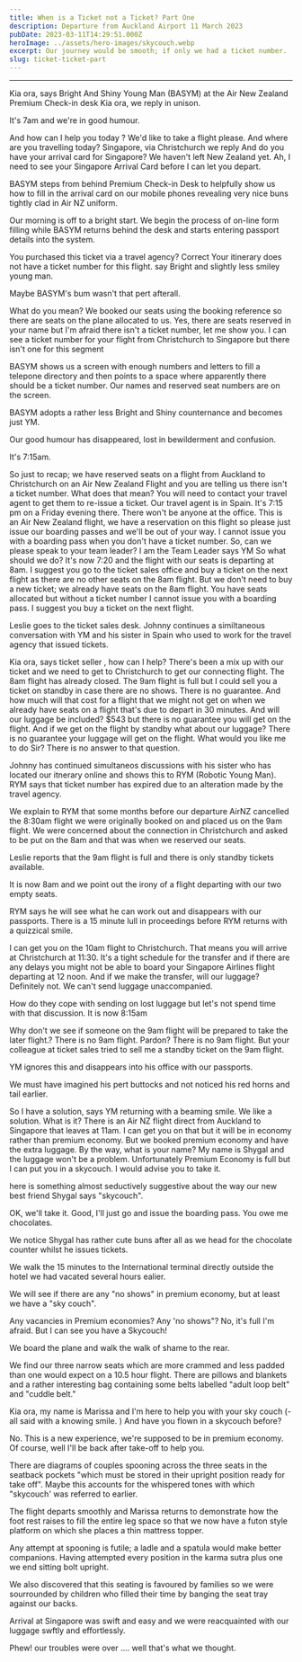 ```yaml
---
title: When is a Ticket not a Ticket? Part One
description: Departure from Auckland Airport 11 March 2023
pubDate: 2023-03-11T14:29:51.000Z
heroImage: ../assets/hero-images/skycouch.webp
excerpt: Our journey would be smooth; if only we had a ticket number.
slug: ticket-ticket-part
---
```


***


<Chat>Kia ora, says Bright And Shiny Young Man (BASYM) at the Air New Zealand Premium Check-in desk</Chat>
<Chat>Kia ora, we reply in unison.</Chat>

It's 7am and we're in good humour.

<Chat>And how can I help you today ?</Chat>
<Chat>We'd like to take a flight please.</Chat>
<Chat>And where are you travelling today?</Chat>
<Chat>Singapore, via Christchurch we reply</Chat>
<Chat>And do you have your arrival card for Singapore?</Chat>
<Chat>We haven't left New Zealand yet.</Chat>
<Chat>Ah, I need to see your Singapore Arrival Card before I can let you depart.</Chat>

BASYM steps from behind Premium Check-in Desk to helpfully show us how to fill in the arrival card on our mobile phones revealing very nice buns tightly clad in Air NZ uniform.

Our morning is off to a bright start. We begin the process of on-line form filling while BASYM returns behind the desk and starts entering passport details into the system.

<Chat>You purchased this ticket via a travel agency?</Chat>
<Chat>Correct</Chat>
<Chat>Your itinerary does not have a ticket number for this flight. say Bright and slightly less smiley young man.</Chat>

Maybe BASYM's bum wasn't that pert afterall.

<Chat>What do you mean? We booked our seats using the booking reference so there are seats on the plane allocated to us.</Chat>
<Chat>Yes, there are seats reserved in your name but I'm afraid there isn't a ticket number, let me show you. I can see a ticket number for your flight from Christchurch to Singapore but there isn't one for this segment</Chat>

BASYM shows us a screen with enough numbers and letters to fill a telepone directory and then points to a space where apparently there should be a ticket number. Our names and reserved seat numbers are on the screen.

BASYM adopts a rather less Bright and Shiny counternance and becomes just YM.

Our good humour has disappeared, lost in bewilderment and confusion.

It's 7:15am.

<Chat>So just to recap; we have reserved seats on a flight from Auckland to Christchurch on an Air New Zealand Flight and you are telling us there isn't a ticket number. What does that mean?</Chat>
<Chat>You will need to contact your travel agent to get them to re-issue a ticket.</Chat>
<Chat>Our travel agent is in Spain. It's 7:15 pm on a Friday evening there. There won't be anyone at the office. This is an Air New Zealand flight, we have a reservation on this flight so please just issue our boarding passes and we'll be out of your way.</Chat>
<Chat>I cannot issue you with a boarding pass when you don't have a ticket number.</Chat>
<Chat>So, can we please speak to your team leader?</Chat>
<Chat>I am the Team Leader says YM</Chat>
<Chat>So what should we do? It's now 7:20 and the flight with our seats is departing at 8am.</Chat>
<Chat>I suggest you go to the ticket sales office and buy a ticket on the next flight as there are no other seats on the 8am flight.</Chat>
<Chat>But we don't need to buy a new ticket; we already have seats on the 8am flight.</Chat>
<Chat>You have seats allocated but without a ticket number I cannot issue you with a boarding pass. I suggest you buy a ticket on the next flight.</Chat>

Leslie goes to the ticket sales desk. Johnny continues a similtaneous conversation with YM and his sister in Spain who used to work for the travel agency that issued tickets.

<Chat>Kia ora, says ticket seller , how can I help?</Chat>
<Chat>There's been a mix up with our ticket and we need to get to Christchurch to get our connecting flight.</Chat>
<Chat>The 8am flight has already closed. The 9am flight is full but I could sell you a ticket on standby in case there are no shows. There is no guarantee.</Chat>
<Chat> And how much will that cost for a flight that we might not get on when we already have seats on a flight that's due to depart in 30 minutes. And will our luggage be included?</Chat>
<Chat>$543 but there is no guarantee you will get on the flight.</Chat>
<Chat>And if we get on the flight by standby what about our luggage?</Chat>
<Chat>There is no guarantee your luggage will get on the flight. What would you like me to do Sir?</Chat>
<Chat>There is no answer to that question.</Chat>

Johnny has continued simultaneos discussions with his sister who has located our itnerary online and shows this to RYM (Robotic Young Man). RYM says that ticket number has expired due to an alteration made by the travel agency.

We explain to RYM that some months before our departure AirNZ cancelled the 8:30am flight we were originally booked on and placed us on the 9am flight. We were concerned about the connection in Christchurch and asked to be put on the 8am and that was when we reserved our seats.

Leslie reports that the 9am flight is full and there is only standby tickets available.

It is now 8am and we point out the irony of a flight departing with our two empty seats.

RYM says he will see what he can work out and disappears with our passports. There is a 15 minute lull in proceedings before RYM returns with a quizzical smile.

<Chat>I can get you on the 10am flight to Christchurch. That means you will arrive at Christchurch at 11:30. It's a tight schedule for the transfer and if there are any delays you might not be able to board your Singapore Airlines flight departing at 12 noon.</Chat>
<Chat>And if we make the transfer, will our luggage?</Chat>
<Chat>Definitely not.</Chat>
<Chat>We can't send luggage unaccompanied.</Chat>

How do they cope with sending on lost luggage but let's not spend time with that discussion. It is now 8:15am


<Chat>Why don't we see if someone on the 9am flight will be prepared to take the later flight.?</Chat>
<Chat>There is no 9am flight.</Chat>
<Chat>Pardon?</Chat>
<Chat>There is no 9am flight.</Chat>
<Chat> But your colleague at ticket sales tried to sell me a standby ticket on the 9am flight.</Chat>

YM ignores this and disappears into his office with our passports.

We must have imagined his pert buttocks and not noticed his red horns and tail earlier.

<Chat> So I have a solution, says YM returning with a beaming smile.</Chat>
<Chat>We like a solution. What is it?</Chat>
<Chat>There is an Air NZ flight direct from Auckland to Singapore that leaves at 11am. I can get you on that but it will be in economy rather than premium economy.</Chat>
<Chat>But we booked premium economy and have the extra luggage. By the way, what is your name?</Chat>
<Chat>My name is Shygal and the luggage won't be a problem. Unfortunately Premium Economy is full but I can put you in a skycouch. I would advise you to take it.</Chat>

here is something almost seductively suggestive about the way our new best friend Shygal says "skycouch".

<Chat>OK, we'll take it.</Chat>
<Chat>Good, I'll just go and issue the boarding pass. You owe me chocolates.</Chat>

We notice Shygal has rather cute buns after all as we head for the chocolate counter whilst he issues tickets.

We walk the 15 minutes to the International terminal directly outside the hotel we had vacated several hours ealier.

We will see if there are any "no shows" in premium economy, but at least we have a "sky couch".


<Chat>Any vacancies in Premium economies? Any 'no shows"?</Chat>
<Chat>No, it's full I'm afraid. But I can see you have a Skycouch!</Chat>

We board the plane and walk the walk of shame to the rear.

We find our three narrow seats which are more crammed and less padded than one would expect on a 10.5 hour flight. There are pillows and blankets and a rather interesting bag containing some belts labelled "adult loop belt" and "cuddle belt."

Kia ora, my name is Marissa and I'm here to help you with your sky couch (- all said with a knowing smile. ) And have you flown in a skycouch before?

<Chat>No. This is a new experience, we're supposed to be in premium economy.</Chat>
<Chat>Of course, well I'll be back after take-off to help you.</Chat>

There are diagrams of couples spooning across the three seats in the seatback pockets "which must be stored in their upright position ready for take off". Maybe this accounts for the whispered tones with which "skycouch' was referred to earlier.

The flight departs smoothly and Marissa returns to demonstrate how the foot rest raises to fill the entire leg space so that we now have a futon style platform on which she places a thin mattress topper.

Any attempt at spooning is futile; a ladle and a spatula would make better companions. Having attempted every position in the karma sutra plus one we end sitting bolt upright.

We also discovered that this seating is favoured by families so we were sourrounded by children who filled their time by banging the seat tray against our backs.

Arrival at Singapore was swift and easy and we were reacquainted with our luggage swftly and effortlessly.

Phew! our troubles were over .... well that's what we thought.
